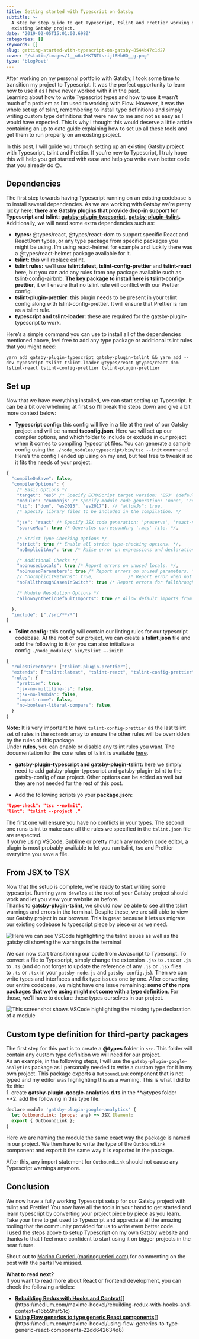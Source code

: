 ```yaml
---
title: Getting started with Typescript on Gatsby
subtitle: >-
  A step by step guide to get Typescript, tslint and Prettier working on any
  existing Gatsby project.
date: '2019-02-05T15:01:00.698Z'
categories: []
keywords: []
slug: getting-started-with-typescript-on-gatsby-8544b47c1d27
cover: '/static/images/1__w6a1MKTNTtsrijt8HbHO__g.png'
type: 'blogPost'
---
```


After working on my personal portfolio with Gatsby, I took some time to transition my project to Typescript. It was the perfect opportunity to learn how to use it as I have never worked with it in the past.  
Learning about how to write Typescript types and how to use it wasn’t much of a problem as I’m used to working with Flow. However, it was the whole set up of tslint, remembering to install type definitions and simply writing custom type definitions that were new to me and not as easy as I would have expected. This is why I thought this would deserve a little article containing an up to date guide explaining how to set up all these tools and get them to run properly on an existing project.

In this post, I will guide you through setting up an existing Gatsby project with Typescript, tslint and Prettier. If you’re new to Typescript, I truly hope this will help you get started with ease and help you write even better code that you already do 😊.

## Dependencies

The first step towards having Typescript running on an existing codebase is to install several dependencies. As we are working with Gatsby we’re pretty lucky here: **there are Gatsby plugins that provide drop-in support for Typescript and tslint:** [**gatsby-plugin-typescript**](https://www.gatsbyjs.org/packages/gatsby-plugin-typescript/)**,** [**gatsby-plugin-tslint**](https://www.gatsbyjs.org/packages/gatsby-plugin-tslint/)**.** Additionally, we will need some extra dependencies such as:

- **types:** @types/react, @types/react-dom to support specific React and ReactDom types, or any type package from specific packages you might be using. I’m using react-helmet for example and luckily there was a @types/react-helmet package available for it.
- **tslint:** this will replace eslint.
- **tslint rules:** we’ll use **tslint:latest, tslint-config-prettier** and **tslint-react** here, but you can add any rules from any package available such as [tslint-config-airbnb](https://www.npmjs.com/package/tslint-config-airbnb). **The key package to install here is tslint-config-prettier**, it will ensure that no tslint rule will conflict with our Prettier config.
- **tslint-plugin-prettier:** this plugin needs to be present in your tslint config along with tslint-config-prettier. It will ensure that Prettier is run as a tslint rule.
- **typescript and tslint**\-**loader:** these are required for the gatsby-plugin-typescript to work.

Here’s a simple command you can use to install all of the dependencies mentioned above, feel free to add any type package or additional tslint rules that you might need:

```shell title=Command to install all the required dependencies
yarn add gatsby-plugin-typescript gatsby-plugin-tslint && yarn add --dev typescript tslint tslint-loader @types/react @types/react-dom tslint-react tslint-config-prettier tslint-plugin-prettier
```

## Set up

Now that we have everything installed, we can start setting up Typescript. It can be a bit overwhelming at first so I’ll break the steps down and give a bit more context below:

- **Typescript config:** this config will live in a file at the root of our Gatsby project and will be named **tsconfig.json**. Here we will set up our compiler options, and which folder to include or exclude in our project when it comes to compiling Typescript files. You can generate a sample config using the `./node_modules/typescript/bin/tsc --init` command.  
   Here’s the config I ended up using on my end, but feel free to tweak it so it fits the needs of your project:

```javascript title=tsconfig.json example
{
  "compileOnSave": false,
  "compilerOptions": {
    /* Basic Options */
    "target": "es5" /* Specify ECMAScript target version: 'ES3' (default), 'ES5', 'ES2015', 'ES2016', 'ES2017','ES2018' or 'ESNEXT'. */,
    "module": "commonjs" /* Specify module code generation: 'none', 'commonjs', 'amd', 'system', 'umd', 'es2015', or 'ESNext'. */,
    "lib": ["dom", "es2015", "es2017"], // "allowJs": true,                       /* Allow javascript files to be compiled. */ // "checkJs": true,                       /* Report errors in .js files. */
    /* Specify library files to be included in the compilation. */

    "jsx": "react" /* Specify JSX code generation: 'preserve', 'react-native', or 'react'. */,
    "sourceMap": true /* Generates corresponding '.map' file. */,

    /* Strict Type-Checking Options */
    "strict": true /* Enable all strict type-checking options. */,
    "noImplicitAny": true /* Raise error on expressions and declarations with an implied 'any' type. */,

    /* Additional Checks */
    "noUnusedLocals": true /* Report errors on unused locals. */,
    "noUnusedParameters": true /* Report errors on unused parameters. */,
    // "noImplicitReturns": true,             /* Report error when not all code paths in function return a value. */
    "noFallthroughCasesInSwitch": true /* Report errors for fallthrough cases in switch statement. */,

    /* Module Resolution Options */
    "allowSyntheticDefaultImports": true /* Allow default imports from modules with no default export. This does not affect code emit, just typechecking. */

  },
  "include": ["./src/**/*"]
}
```

- **Tslint config:** this config will contain our linting rules for our typescript codebase. At the root of our project, we can create a **tslint.json** file and add the following to it (or you can also initialize a config `./node_modules/.bin/tslint —-init`):

```javascript {3} title=tslint.json example
{
  "rulesDirectory": ["tslint-plugin-prettier"],
  "extends": ["tslint:latest", "tslint-react", "tslint-config-prettier"],
  "rules": {
    "prettier": true,
    "jsx-no-multiline-js": false,
    "jsx-no-lambda": false,
    "import-name": false,
    "no-boolean-literal-compare": false,
  }
}

```

**Note:** It is very important to have `tslint-config-prettier` as the last tslint set of rules in the `extends` array to ensure the other rules will be overridden by the rules of this package.  
Under **rules,** you can enable or disable any tslint rules you want. The documentation for the core rules of tslint is available [here](https://palantir.github.io/tslint/rules/).

- **gatsby-plugin-typescript and gatsby-plugin-tslint:** here we simply need to add gatsby-plugin-typescript and gatsby-plugin-tslint to the gatsby-config of our project. Other options can be added as well but they are not needed for the rest of this post.

- Add the following scripts yo your **package.json**:

```json title=package.json scripts
"type-check": "tsc --noEmit",
"lint": "tslint --project ."
```

The first one will ensure you have no conflicts in your types. The second one runs tslint to make sure all the rules we specified in the `tslint.json` file are respected.  
If you’re using VSCode, Sublime or pretty much any modern code editor, a plugin is most probably available to let you run tslint, tsc and Prettier everytime you save a file.

## From JSX to TSX

Now that the setup is complete, we’re ready to start writing some typescript. Running `yarn develop` at the root of your Gatsby project should work and let you view your website as before.  
Thanks to **gatsby-plugin-tslint**, we should now be able to see all the tslint warnings and errors in the terminal. Despite these, we are still able to view our Gatsby project in our browser. This is great because it lets us migrate our existing codebase to typescript piece by piece or as we need.

![Here we can see VSCode highlighting the tslint issues as well as the gatsby cli showing the warnings in the terminal](/static/images/1__tIDz__0NDFheenbNkbMG35w.png)

We can now start transitioning our code from Javascript to Typescript. To convert a file to Typescript, simply change the extension `.jsx` to `.tsx` or `.js` to `.ts` (and do not forget to update the reference of any `.js` or `.jsx` files to `.ts` or `.tsx` in your `gatsby-node.js` and `gatsby-config.js`). Then we can write types and interfaces and fix type issues one by one. After converting our entire codebase, we might have one issue remaining: **some of the npm packages that we’re using might not come with a type definition**. For those, we’ll have to declare these types ourselves in our project.

![This screenshot shows VSCode highlighting the missing type declaration of a module](/static/images/1__w8E5swN7JC2E7__ww2xSPhg.png)

## Custom type definition for third-party packages

The first step for this part is to create a **@types** folder in `src`. This folder will contain any custom type definition we will need for our project.  
As an example, in the following steps, I will use the `gatsby-plugin-google-analytics` package as I personally needed to write a custom type for it in my own project. This package exports a `OutboundLink` component that is not typed and my editor was highlighting this as a warning. This is what I did to fix this:  
1\. create **gatsby-plugin-google-analytics.d.ts** in the **@types folder  
**2\. add the following in this type file:

```javascript title=Example of a custom type definition for the gatsby-plugin-google-analytics
declare module 'gatsby-plugin-google-analytics' {
  let OutboundLink: (props: any) => JSX.Element;
  export { OutboundLink };
}
```

Here we are naming the module the same exact way the package is named in our project. We then have to write the type of the `OutboundLink` component and export it the same way it is exported in the package.

After this, any import statement for `OutboundLink` should not cause any Typescript warnings anymore.

## Conclusion

We now have a fully working Typescript setup for our Gatsby project with tslint and Prettier! You now have all the tools in your hand to get started and learn typescript by converting your project piece by piece as you learn. Take your time to get used to Typescript and appreciate all the amazing tooling that the community provided for us to write even better code.  
I used the steps above to setup Typescript on my own Gatsby website and thanks to that I feel more confident to start using it on bigger projects in the near future.

Shout out to [Marino Guerieri (marinoguerieri.com)](https://medium.com/u/ef9cf00366c2) for commenting on the post with the parts I’ve missed.

**What to read next?**  
If you want to read more about React or frontend development, you can check the following articles:

- [**Rebuilding Redux with Hooks and Context**](https://medium.com/maxime-heckel/rebuilding-redux-with-hooks-and-context-e16b59faf51c 'https://medium.com/maxime-heckel/rebuilding-redux-with-hooks-and-context-e16b59faf51c')[](https://medium.com/maxime-heckel/rebuilding-redux-with-hooks-and-context-e16b59faf51c)
- [**Using Flow generics to type generic React components**](https://medium.com/maxime-heckel/using-flow-generics-to-type-generic-react-components-22dd642634d8 'https://medium.com/maxime-heckel/using-flow-generics-to-type-generic-react-components-22dd642634d8')[](https://medium.com/maxime-heckel/using-flow-generics-to-type-generic-react-components-22dd642634d8)
